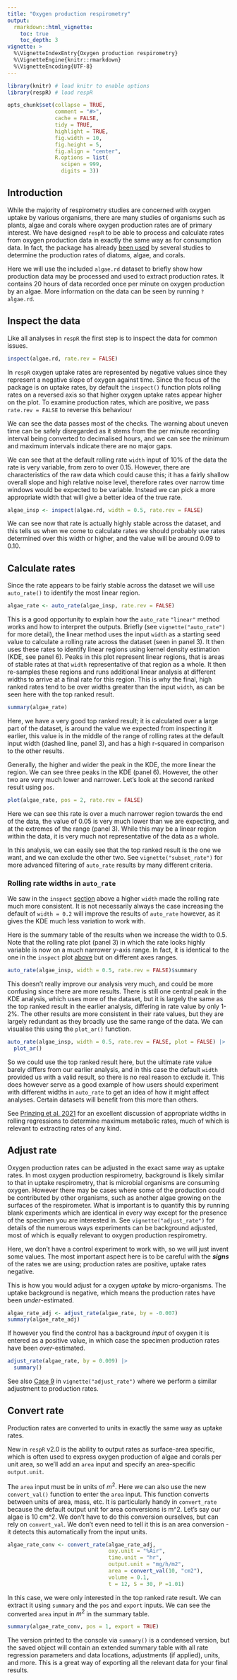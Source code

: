 ```yaml
---
title: "Oxygen production respirometry"
output: 
  rmarkdown::html_vignette:
    toc: true
    toc_depth: 3
vignette: >
  %\VignetteIndexEntry{Oxygen production respirometry}
  %\VignetteEngine{knitr::rmarkdown}
  %\VignetteEncoding{UTF-8}
---
```


```r
library(knitr) # load knitr to enable options
library(respR) # load respR

opts_chunk$set(collapse = TRUE, 
               comment = "#>", 
               cache = FALSE, 
               tidy = TRUE, 
               highlight = TRUE, 
               fig.width = 10, 
               fig.height = 5,
               fig.align = "center",
               R.options = list(
                 scipen = 999, 
                 digits = 3))
```

## Introduction {#intro}

While the majority of respirometry studies are concerned with oxygen uptake by various organisms, there are many studies of organisms such as plants, algae and corals where oxygen production rates are of primary interest. We have designed `respR` to be able to process and calculate rates from oxygen production data in exactly the same way as for consumption data. In fact, the package has already [been used](https://januarharianto.github.io/respR/articles/citations.html) by several studies to determine the production rates of diatoms, algae, and corals. 

Here we will use the included `algae.rd` dataset to briefly show how production data may be processed and used to extract production rates. It contains 20 hours of data recorded once per minute on oxygen production by an algae. More information on the data can be seen by running `?algae.rd`.

## Inspect the data {#inspect}

Like all analyses in `respR` the first step is to inspect the data for common issues.   

```r
inspect(algae.rd, rate.rev = FALSE)
```

In `respR` oxygen uptake rates are represented by negative values since they represent a negative slope of oxygen against time. Since the focus of the package is on uptake rates, by default the `inspect()` function plots rolling rates on a reversed axis so that higher oxygen uptake rates appear higher on the plot. To examine production rates, which are positive, we pass `rate.rev = FALSE` to reverse this behaviour 

We can see the data passes most of the checks. The warning about uneven time can be safely disregarded as it stems from the per minute recording interval being converted to decimalised hours, and we can see the minimum and maximum intervals indicate there are no major gaps. 

We can see that at the default rolling rate `width` input of 10% of the data the rate is very variable, from zero to over 0.15. However, there are characteristics of the raw data which could cause this; it has a fairly shallow overall slope and high relative noise level, therefore rates over narrow time windows would be expected to be variable. Instead we can pick a more appropriate width that will give a better idea of the true rate. 

```r
algae_insp <- inspect(algae.rd, width = 0.5, rate.rev = FALSE)
```

We can see now that rate is actually highly stable across the dataset, and this tells us when we come to calculate rates we should probably use rates determined over this width or higher, and the value will be around 0.09 to 0.10. 

## Calculate rates 

Since the rate appears to be fairly stable across the dataset we will use `auto_rate()` to identify the most linear region.

```r
algae_rate <- auto_rate(algae_insp, rate.rev = FALSE) 
```

This is a good opportunity to explain how the `auto_rate` `"linear"` method works and how to interpret the outputs. Briefly (see `vignette("auto_rate")` for more detail), the linear method uses the input `width` as a starting seed value to calculate a rolling rate across the dataset (seen in panel 3). It then uses these rates to identify linear regions using kernel density estimation (KDE, see panel 6). Peaks in this plot represent linear regions, that is areas of stable rates at that `width` representative of that region as a whole. It then re-samples these regions and runs additional linear analysis at different widths to arrive at a final rate for this region. This is why the final, high ranked rates tend to be over widths greater than the input `width`, as can be seen here with the top ranked result. 

```r
summary(algae_rate)
```

Here, we have a very good top ranked result; it is calculated over a large part of the dataset, is around the value we expected from inspecting it earlier, this value is in the middle of the range of rolling rates at the default input width (dashed line, panel 3), and has a high r-squared in comparison to the other results. 

Generally, the higher and wider the peak in the KDE, the more linear the region. We can see three peaks in the KDE (panel 6). However, the other two are very much lower and narrower. Let's look at the second ranked result using `pos`. 

```r
plot(algae_rate, pos = 2, rate.rev = FALSE) 
```

Here we can see this rate is over a much narrower region towards the end of the data, the value of 0.05 is very much lower than we are expecting, and at the extremes of the range (panel 3). While this may be a linear region within the data, it is very much not representative of the data as a whole. 

In this analysis, we can easily see that the top ranked result is the one we want, and we can exclude the other two. See `vignette("subset_rate")` for more advanced filtering of `auto_rate` results by many different criteria. 

### Rolling rate widths in `auto_rate`

We saw in the `inspect` [section](#inspect) above a higher `width` made the rolling rate much more consistent. It is not necessarily always the case increasing the default of `width = 0.2` will improve the results of `auto_rate` however, as it gives the KDE much less variation to work with. 

Here is the summary table of the results when we increase the width to 0.5. Note that the rolling rate plot (panel 3) in which the rate looks highly variable is now on a much narrower y-axis range. In fact, it is identical to the one in the `inspect` plot [above](#inspect) but on different axes ranges.

```r
auto_rate(algae_insp, width = 0.5, rate.rev = FALSE)$summary
```

This doesn't really improve our analysis very much, and could be more confusing since there are more results. There is still one central peak in the KDE analysis, which uses more of the dataset, but it is largely the same as the top ranked result in the earlier analysis, differing in rate value by only 1-2%. The other results are more consistent in their rate values, but they are largely redundant as they broadly use the same range of the data. We can visualise this using the `plot_ar()` function. 

```r
auto_rate(algae_insp, width = 0.5, rate.rev = FALSE, plot = FALSE) |>
  plot_ar()
```

So we could use the top ranked result here, but the ultimate rate value barely differs from our earlier analysis, and in this case the default `width` provided us with a valid result, so there is no real reason to exclude it. This does however serve as a good example of how users should experiment with different widths in `auto_rate` to get an idea of how it might affect analyses. Certain datasets will benefit from this more than others. 

See [Prinzing et al. 2021](https://januarharianto.github.io/respR/articles/refs.html#references) for an excellent discussion of appropriate widths in rolling regressions to determine maximum metabolic rates, much of which is relevant to extracting rates of any kind. 

## Adjust rate

Oxygen production rates can be adjusted in the exact same way as uptake rates. In most oxygen production respirometry, background is likely similar to that in uptake respirometry, that is microbial organisms are consuming oxygen. However there may be cases where some of the production could be contributed by other organisms, such as another algae growing on the surfaces of the respirometer. What is important is to quantify this by running blank experiments which are identical in every way except for the presence of the specimen you are interested in. See `vignette("adjust_rate")` for details of the numerous ways experiments can be background adjusted, most of which is equally relevant to oxygen production respirometry.

Here, we don't have a control experiment to work with, so we will just invent some values. The most important aspect here is to be careful with the ***signs*** of the rates we are using; production rates are positive, uptake rates negative. 

This is how you would adjust for a oxygen *uptake* by micro-organisms. The uptake background is negative, which means the production rates have been *under*-estimated.

```r
algae_rate_adj <- adjust_rate(algae_rate, by = -0.007)  
summary(algae_rate_adj)
```

If however you find the control has a background *input* of oxygen it is entered as a positive value, in which case the specimen production rates have been *over-*estimated.

```r
adjust_rate(algae_rate, by = 0.009) |>
  summary()
```

See also [Case 9](https://januarharianto.github.io/respR/articles/adjust_rate.html#case-9-adjusting-oxygen-production-rates) in `vignette("adjust_rate")` where we perform a similar adjustment to production rates. 

## Convert rate

Production rates are converted to units in exactly the same way as uptake rates. 

New in `respR` v2.0 is the ability to output rates as surface-area specific, which is often used to express oxygen production of algae and corals per unit area, so we'll add an `area` input and specify an area-specific `output.unit`. 

The `area` input must be in units of $m^2$. Here we can also use the new `convert_val()` function to enter the `area` input. This function converts between units of area, mass, etc. It is particularly handy in `convert_rate` because the default output unit for area conversions is m^2. Let's say our algae is 10 cm^2. We don't have to do this conversion ourselves, but can rely on `convert_val`. We don't even need to tell it this is an area conversion - it detects this automatically from the input units. 

```r
algae_rate_conv <- convert_rate(algae_rate_adj, 
                                oxy.unit = "%Air", 
                                time.unit = "hr", 
                                output.unit = "mg/h/m2",
                                area = convert_val(10, "cm2"),
                                volume = 0.1,
                                t = 12, S = 30, P =1.01)
```

In this case, we were only interested in the top ranked rate result. We can extract it using `summary` and the `pos` and `export` inputs. We can see the converted `area` input in $m^2$ in the summary table. 

```r
summary(algae_rate_conv, pos = 1, export = TRUE)
```

The version printed to the console via `summary()` is a condensed version, but the saved object will contain an extended summary table with all rate regression parameters and data locations, adjustments (if applied), units, and more. This is a great way of exporting all the relevant data for your final results. 
